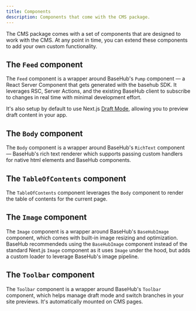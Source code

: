 ```yaml
---
title: Components
description: Components that come with the CMS package.
---
```


The CMS package comes with a set of components that are designed to work with the CMS. At any point in time, you can extend these components to add your own custom functionality.

## The `Feed` component

The `Feed` component is a wrapper around BaseHub's `Pump` component — a React Server Component that gets generated with the basehub SDK. It leverages RSC, Server Actions, and the existing BaseHub client to subscribe to changes in real time with minimal development effort.

It's also setup by default to use Next.js [Draft Mode](https://nextjs.org/docs/app/building-your-application/configuring/draft-mode), allowing you to preview draft content in your app.

## The `Body` component

The `Body` component is a wrapper around BaseHub's `RichText` component — BaseHub's rich text renderer which supports passing custom handlers for native html elements and BaseHub components.

## The `TableOfContents` component

The `TableOfContents` component leverages the `Body` component to render the table of contents for the current page.

## The `Image` component

The `Image` component is a wrapper around BaseHub's `BaseHubImage` component, which comes with built-in image resizing and optimization. BaseHub recommendeds using the `BaseHubImage` component instead of the standard Next.js `Image` component as it uses `Image` under the hood, but adds a custom loader to leverage BaseHub's image pipeline.

## The `Toolbar` component

The `Toolbar` component is a wrapper around BaseHub's `Toolbar` component, which helps manage draft mode and switch branches in your site previews. It's automatically mounted on CMS pages.
